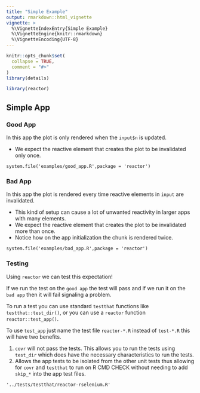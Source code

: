 ```yaml
---
title: "Simple Example"
output: rmarkdown::html_vignette
vignette: >
  %\VignetteIndexEntry{Simple Example}
  %\VignetteEngine{knitr::rmarkdown}
  %\VignetteEncoding{UTF-8}
---
```


```r
knitr::opts_chunk$set(
  collapse = TRUE,
  comment = "#>"
)
library(details)
```

```r
library(reactor)
```

## Simple App

### Good App

In this app the plot is only rendered when the `input$n` is updated. 

- We expect the reactive element that creates the plot to be invalidated only once.

```details
system.file('examples/good_app.R',package = 'reactor')
```

### Bad App

In this app the plot is rendered every time reactive elements in `input` are invalidated. 

  - This kind of setup can cause a lot of unwanted reactivity in larger apps with many elements.
  - We expect the reactive element that creates the plot to be invalidated more than once.
  - Notice how on the app initialization the chunk is rendered twice. 

```details
system.file('examples/bad_app.R',package = 'reactor')
```

### Testing

Using `reactor` we can test this expectation!

If we run the test on the `good app` the test will pass and if we run it on the `bad app` then it will fail signaling a problem.

To run a test you can use standard `testthat` functions like `testthat::test_dir()`, or you can use a `reactor` function `reactor::test_app()`. 

To use `test_app` just name the test file `reactor-*.R` instead of `test-*.R` this will have two benefits.

  1. `covr` will not pass the tests. This allows you to run the tests using `test_dir` which does have the necessary characteristics to run the tests.
  2. Allows the app tests to be isolated from the other unit tests thus allowing for `covr` and `testthat` to run on R CMD CHECK without needing to add `skip_*` into the app test files.


```details
'../tests/testthat/reactor-rselenium.R'
```
